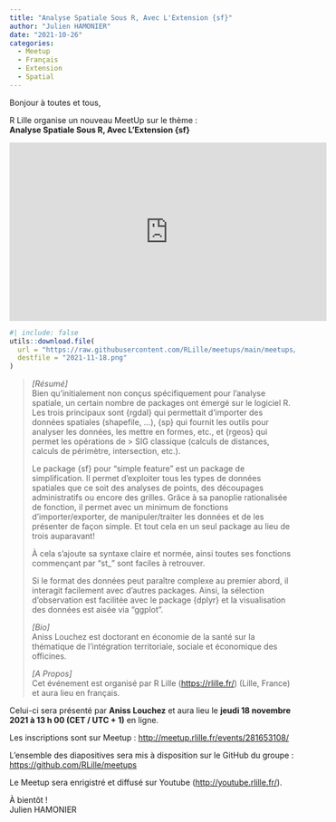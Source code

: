 ```yaml
---
title: "Analyse Spatiale Sous R, Avec L'Extension {sf}"
author: "Julien HAMONIER"
date: "2021-10-26"
categories:
  - Meetup
  - Français
  - Extension
  - Spatial
---
```


Bonjour à toutes et tous,
 
R Lille organise un nouveau MeetUp sur le thème&nbsp;:  
**Analyse Spatiale Sous R, Avec L'Extension {sf}**

<center>
<iframe width="560" height="315" src="https://www.youtube.com/embed/NSbnWCjTfGk" title="YouTube video player" frameborder="0" allow="accelerometer; autoplay; clipboard-write; encrypted-media; gyroscope; picture-in-picture" allowfullscreen></iframe>
</center>

```r
#| include: false
utils::download.file(
  url = "https://raw.githubusercontent.com/RLille/meetups/main/meetups/2021-11-18/ads/2021-11-18.png",
  destfile = "2021-11-18.png"
)
```

<!-- <center>
![Affiche Événement](2021-11-18.png)
</center> -->
  
> _[Résumé]_  
> Bien qu'initialement non conçus spécifiquement pour l'analyse spatiale, un certain nombre de packages ont émergé sur le logiciel R.  
> Les trois principaux sont {rgdal} qui permettait d'importer des données spatiales (shapefile, ...), {sp} qui fournit les outils pour analyser les données, les mettre en formes, etc.,  et {rgeos} qui permet les opérations de > SIG classique (calculs de distances, calculs de périmètre, intersection, etc.).
> 
> Le package {sf} pour "simple feature" est un package de simplification. 
> Il permet d'exploiter tous les types de données spatiales que ce soit des analyses de points, des découpages administratifs ou encore des grilles. 
> Grâce à sa panoplie rationalisée de fonction, il permet avec un minimum de fonctions d'importer/exporter, de manipuler/traiter les données et de les présenter de façon simple. 
> Et tout cela en un seul package au lieu de trois auparavant!
> 
> À cela s'ajoute sa syntaxe claire et normée, ainsi toutes ses fonctions commençant par "st_" sont faciles à retrouver.
> 
> Si le format des données peut paraître complexe au premier abord, il interagit facilement avec d'autres packages. 
> Ainsi, la sélection d'observation est facilitée avec le package {dplyr} et la visualisation des données est aisée via "ggplot".
> 
> _[Bio]_  
> Aniss Louchez est doctorant en économie de la santé sur la thématique de l'intégration territoriale, sociale et économique des officines.
> 
> _[A Propos]_  
> Cet événement est organisé par R Lille (<https://rlille.fr/>) (Lille, France) et aura lieu en français.

Celui-ci sera présenté par **Aniss Louchez** et aura lieu le **jeudi 18 novembre 2021 à 13 h 00 (CET / UTC + 1)** en ligne.

Les inscriptions sont sur Meetup&nbsp;: <http://meetup.rlille.fr/events/281653108/>

L'ensemble des diapositives sera mis à disposition sur le GitHub du groupe&nbsp;: <https://github.com/RLille/meetups>

Le Meetup sera enrigistré et diffusé sur Youtube (<http://youtube.rlille.fr/>).

À bientôt&nbsp;!  
Julien HAMONIER
